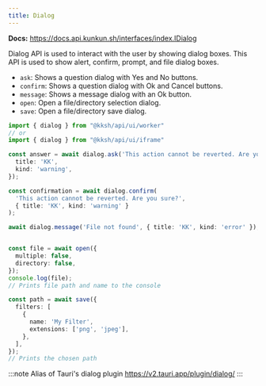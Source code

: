 ```yaml
---
title: Dialog
---
```


**Docs:** https://docs.api.kunkun.sh/interfaces/index.IDialog

Dialog API is used to interact with the user by showing dialog boxes. This API is used to show alert, confirm, prompt, and file dialog boxes.

- `ask`: Shows a question dialog with Yes and No buttons.
- `confirm`: Shows a question dialog with Ok and Cancel buttons.
- `message`: Shows a message dialog with an Ok button.
- `open`: Open a file/directory selection dialog.
- `save`: Open a file/directory save dialog.


```ts
import { dialog } from "@kksh/api/ui/worker"
// or
import { dialog } from "@kksh/api/ui/iframe"

const answer = await dialog.ask('This action cannot be reverted. Are you sure?', {
  title: 'KK',
  kind: 'warning',
});

const confirmation = await dialog.confirm(
  'This action cannot be reverted. Are you sure?',
  { title: 'KK', kind: 'warning' }
);

await dialog.message('File not found', { title: 'KK', kind: 'error' });


const file = await open({
  multiple: false,
  directory: false,
});
console.log(file);
// Prints file path and name to the console

const path = await save({
  filters: [
    {
      name: 'My Filter',
      extensions: ['png', 'jpeg'],
    },
  ],
});
// Prints the chosen path
```


:::note
Alias of Tauri's dialog plugin https://v2.tauri.app/plugin/dialog/
:::